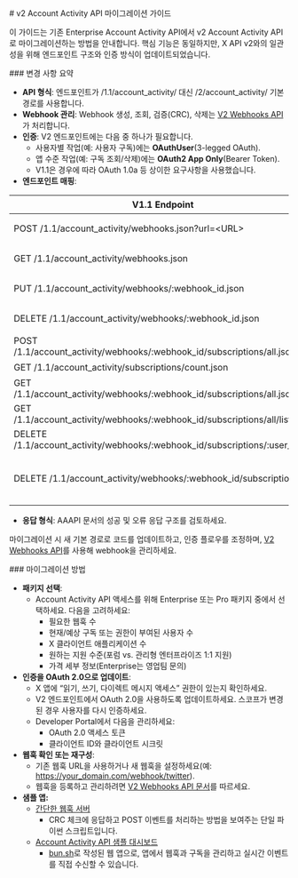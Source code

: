 <div id="v2-account-activity-api-migration-guide">
  # v2 Account Activity API 마이그레이션 가이드
</div>

이 가이드는 기존 Enterprise Account Activity API에서 v2 Account Activity API로 마이그레이션하는 방법을 안내합니다. 핵심 기능은 동일하지만, X API v2와의 일관성을 위해 엔드포인트 구조와 인증 방식이 업데이트되었습니다.

<div id="summary-of-changes">
  ### 변경 사항 요약
</div>

* **API 형식**: 엔드포인트가 /1.1/account\_activity/ 대신 /2/account\_activity/ 기본 경로를 사용합니다.  
* **Webhook 관리**: Webhook 생성, 조회, 검증(CRC), 삭제는 [V2 Webhooks API](https://github.com/m-rosinsky/XWebhookTest/blob/main/app.py)가 처리합니다.  
* **인증**: V2 엔드포인트에는 다음 중 하나가 필요합니다.  
  * 사용자별 작업(예: 사용자 구독)에는 **OAuthUser**(3-legged OAuth).  
  * 앱 수준 작업(예: 구독 조회/삭제)에는 **OAuth2 App Only**(Bearer Token).  
  * V1.1은 경우에 따라 OAuth 1.0a 등 상이한 요구사항을 사용했습니다.  
* **엔드포인트 매핑**:

| V1.1 Endpoint | V2 해당/작업 | 비고 |
| ----- | ----- | ----- |
| POST /1.1/account\_activity/webhooks.json?url=\<URL\> | POST /2/webhooks | [Docs](https://docs.x.com/x-api/webhooks/introduction). OAuth2AppOnly 필요. |
| GET /1.1/account\_activity/webhooks.json | GET /2/webhooks | [Docs](https://docs.x.com/x-api/webhooks/introduction). OAuth2AppOnly 필요. |
| PUT /1.1/account\_activity/webhooks/:webhook\_id.json | PUT /2/webhooks/:webhook\_id | CRC 트리거. [Docs](https://docs.x.com/x-api/webhooks/introduction). OAuth2AppOnly 필요. |
| DELETE /1.1/account\_activity/webhooks/:webhook\_id.json | DELETE /2/webhooks/:webhook\_id | [Docs](https://docs.x.com/x-api/webhooks/introduction). OAuth2AppOnly 필요. |
| POST /1.1/account\_activity/webhooks/:webhook\_id/subscriptions/all.json | POST /2/account\_activity/webhooks/:webhook\_id/subscriptions/all | OAuthUser 필요. |
| GET /1.1/account\_activity/subscriptions/count.json | GET /2/account\_activity/subscriptions/count | OAuth2AppOnly 필요. |
| GET /1.1/account\_activity/webhooks/:webhook\_id/subscriptions/all.json | GET /2/account\_activity/webhooks/:webhook\_id/subscriptions/all | OAuthUser 필요. |
| GET /1.1/account\_activity/webhooks/:webhook\_id/subscriptions/all/list.json | GET /2/account\_activity/webhooks/:webhook\_id/subscriptions/all/list | OAuth2AppOnly 필요. |
| DELETE /1.1/account\_activity/webhooks/:webhook\_id/subscriptions/:user\_id/all | DELETE /2/account\_activity/webhooks/:webhook\_id/subscriptions/:user\_id/all | OAuth2AppOnly 필요. |
| DELETE /1.1/account\_activity/webhooks/:webhook\_id/subscriptions/all | 사용 중단됨 / 직접 해당 없음 | 개별 삭제를 사용하거나 DELETE /2/webhooks/:webhook\_id로 webhook을 제거하세요. |

* **응답 형식**: AAAPI 문서의 성공 및 오류 응답 구조를 검토하세요.

마이그레이션 시 새 기본 경로로 코드를 업데이트하고, 인증 플로우를 조정하며, [V2 Webhooks API](https://docs.x.com/x-api/webhooks/introduction)를 사용해 webhook을 관리하세요.

<div id="how-to-migrate">
  ### 마이그레이션 방법
</div>

* **패키지 선택**:  
  * Account Activity API 액세스를 위해 Enterprise 또는 Pro 패키지 중에서 선택하세요. 다음을 고려하세요:  
    * 필요한 웹훅 수  
    * 현재/예상 구독 또는 권한이 부여된 사용자 수  
    * X 클라이언트 애플리케이션 수  
    * 원하는 지원 수준(포럼 vs. 관리형 엔터프라이즈 1:1 지원)  
    * 가격 세부 정보(Enterprise는 영업팀 문의)  
* **인증을 OAuth 2.0으로 업데이트**:  
  * X 앱에 “읽기, 쓰기, 다이렉트 메시지 액세스” 권한이 있는지 확인하세요.  
  * V2 엔드포인트에서 OAuth 2.0을 사용하도록 업데이트하세요. 스코프가 변경된 경우 사용자를 다시 인증하세요.  
  * Developer Portal에서 다음을 관리하세요:  
    * OAuth 2.0 액세스 토큰  
    * 클라이언트 ID와 클라이언트 시크릿  
* **웹훅 확인 또는 재구성**:  
  * 기존 웹훅 URL을 사용하거나 새 웹훅을 설정하세요(예: https://your_domain.com/webhook/twitter).  
  * 웹훅을 등록하고 관리하려면 [V2 Webhooks API 문서](https://docs.x.com/x-api/webhooks/introduction)를 따르세요.  
* **샘플 앱:**  
  * [간단한 웹훅 서버](https://github.com/m-rosinsky/XWebhookTest/blob/main/app.py)  
    * CRC 체크에 응답하고 POST 이벤트를 처리하는 방법을 보여주는 단일 파이썬 스크립트입니다.  
  * [Account Activity API 샘플 대시보드](https://github.com/xdevplatform/account-activity-dashboard-enterprise/tree/master)  
    * [bun.sh](http://bun.sh)로 작성된 웹 앱으로, 앱에서 웹훅과 구독을 관리하고 실시간 이벤트를 직접 수신할 수 있습니다.